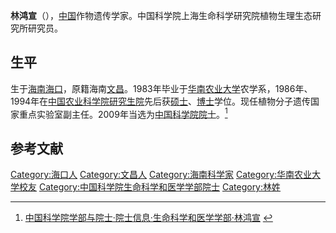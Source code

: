 {{Infobox person
| 姓名     = 林鸿宣
| 图像     = 
| 图像说明 = 
| 出生日期 = 1960年11月
| 出生地   = [[海南|海南]][[海口|海口]]
| 死亡日期 = <!-- {{Death date and age|YYYY|MM|DD|YYYY|MM|DD}}（死亡在前，出生在后） -->
| 死亡地   = 
| 国籍       = {{PRC}}
| 籍贯       = [[海南|海南]][[文昌|文昌]]
| 别名     = 
| 知名于   = 
| 职业     = 作物遗传学家
| 母校 = [[华南农业大学|华南农业大学]]
}}

'''林鸿宣'''（{{bd|1960年|11月||}}），[[中国|中国]]作物遗传学家。中国科学院上海生命科学研究院植物生理生态研究所研究员。

==生平==
生于[[海南|海南]][[海口|海口]]，原籍海南[[文昌|文昌]]。1983年毕业于[[华南农业大学|华南农业大学]]农学系，1986年、1994年在[[中国农业科学院研究生院|中国农业科学院研究生院]]先后获[[硕士|硕士]]、[[博士|博士]]学位。现任植物分子遗传国家重点实验室副主任。2009年当选为[[中国科学院院士|中国科学院院士]]。<ref>[http://sourcedb.cas.cn/sourcedb_ad_cas/zw2/ysxx/smkxhyxxb/ 中国科学院学部与院士·院士信息·生命科学和医学学部·林鸿宣] {{webarchive|url=https://web.archive.org/web/20131216133759/http://sourcedb.cas.cn/sourcedb_ad_cas/zw2/ysxx/smkxhyxxb/ |date=2013-12-16 }}</ref>

==参考文献==
{{reflist}}

{{中国科学院生命科学和医学学部院士}}
{{中国科学家小作品}}
{{DEFAULTSORT:L}}
[[Category:海口人|Category:海口人]]
[[Category:文昌人|Category:文昌人]]
[[Category:海南科学家|Category:海南科学家]]
[[Category:华南农业大学校友|Category:华南农业大学校友]]
[[Category:中国科学院生命科学和医学学部院士|Category:中国科学院生命科学和医学学部院士]]
[[Category:林姓|Category:林姓]]